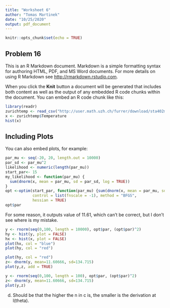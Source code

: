 ```yaml
---
title: "Worksheet 6"
author: "Tomas Martinek"
date: "10/25/2020"
output: pdf_document
---
```


```r
knitr::opts_chunk$set(echo = TRUE)
```

## Problem 16

This is an R Markdown document. Markdown is a simple formatting syntax for authoring HTML, PDF, and MS Word documents. For more details on using R Markdown see <http://rmarkdown.rstudio.com>.

When you click the **Knit** button a document will be generated that includes both content as well as the output of any embedded R code chunks within the document. You can embed an R code chunk like this:

```r
library(readr)
zurichtemp <- read_csv("http://user.math.uzh.ch/furrer/download/sta402mat924/zurichtemp.csv")
x <- zurichtemp$Temperature
hist(x)
```

## Including Plots

You can also embed plots, for example:

```r
par_mu <- seq(-20, 20, length.out = 10000)
par_sd <- par_mu^2
likelihood <- numeric(length(par_mu))
start_par<- 15
my_likelihood <- function(par_mu) {
  sum(dnorm(x, mean = par_mu, sd = par_sd, log = TRUE))
}
opt <-optim(start_par, function(par_mu) {sum(dnorm(x, mean = par_mu, sd = par_sd, log = TRUE))}, 
            control = list(fnscale = -1), method = "BFGS",
            hessian = TRUE)
opt$par
```

For some reason, it outputs value of 11.61, which can't be correct, but I don't see where is my mistake.
```r
y <- rnorm(seq(0,100, length = 10000), opt$par, (opt$par)^2)
hy <- hist(y, plot = FALSE)
hx <- hist(x, plot = FALSE)
plot(hx, col = "blue")
plot(hy, col = "red")
```

```r
plot(hy, col = "red")
z<- dnorm(y, mean=11.60666, sd=134.715)
plot(y,z, add = TRUE)

y <- rnorm(seq(0,100, length = 100), opt$par, (opt$par)^2)
z<- dnorm(y, mean=11.60666, sd=134.715)
plot(y,z)
```
d) Should be that the higher the n in c is, the smaller is the derivation at l(theta).
